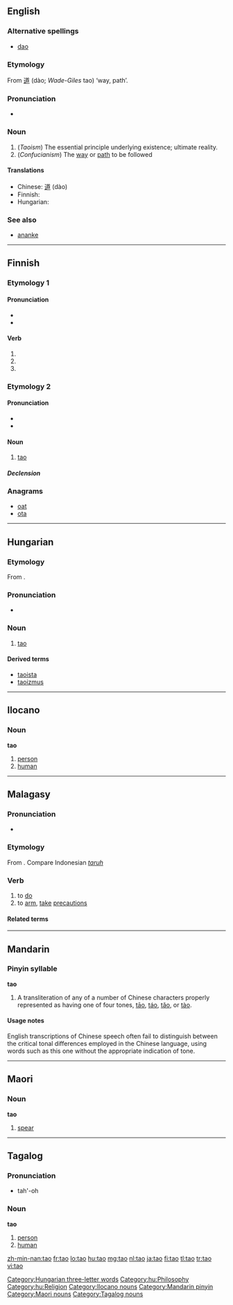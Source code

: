 {{also|tāo|táo|tǎo|tào}}
==English==
{{wikipedia}}

===Alternative spellings===
* [[dao]]

===Etymology===
From {{etyl|zhx|en}} [[道]] (dào; ''Wade-Giles'' tao) ‘way, path’.

===Pronunciation===
* {{IPA|/daʊ/|/taʊ/}}
*: {{rhymes|aʊ}}

===Noun===
{{en-noun|-}}

# (''Taoism'')  The essential principle underlying existence; ultimate reality.
# (''Confucianism'') The [[way]] or [[path]] to be followed

====Translations====
* Chinese: [[道]] (dào)
* Finnish: {{t+|fi|tao}}
* Hungarian: {{t+|hu|tao}}

===See also===
* [[ananke]]

----

==Finnish==

===Etymology 1===

====Pronunciation====
* {{IPA|lang=fi|[ˈt̪ɑ.oˣ]}}
* {{hyphenation|ta|o}}

====Verb====
{{infl|fi|verb form}}

# {{fi-form of|takoa|type=verb|mood=indicative|tense=present connegative}}
# {{fi-form of|takoa|type=verb|pr=second person|pl=singular|mood=imperative|tense=present}}
# {{fi-form of|takoa|type=verb|pr=second person|pl=singular|mood=imperative|tense=present connegative}}

===Etymology 2===

====Pronunciation====
* {{IPA|lang=fi|[ˈt̪ɑ.o]}}
* {{hyphenation|ta|o}}

====Noun====
{{infl|fi|noun}}

# [[#English|tao]]

=====Declension=====
{{fi-decl-valo|ta|np=1}}

===Anagrams===
* [[oat#Finnish|oat]]
* [[ota#Finnish|ota]]

----

==Hungarian==

===Etymology===
From {{etyl|zhx|hu}} {{term|sc=Hani|tr=dào|lang=zh|道||way, path}}.

===Pronunciation===
* {{IPA|/'tɒo/|lang=hu}}

===Noun===
{{infl|hu|noun}}

# [[#English|tao]]

====Derived terms====
* [[taoista]]
* [[taoizmus]]

[[Category:Hungarian three-letter words]]
[[Category:hu:Philosophy]]
[[Category:hu:Religion]]

----

==Ilocano==

===Noun===
'''tao'''

# [[person]]
# [[human]]

[[Category:Ilocano nouns]]

----

==Malagasy==
===Pronunciation===
* {{IPA|[to]|lang=mg}}

===Etymology===
From {{proto|Malayo-Polynesian|lang=mg}}. Compare Indonesian ''[[taruh]]''

===Verb===
{{infl|mg|verb}}

# to [[do]]
# to [[arm]], [[take]] [[precautions]]

====Related terms====
{{mg-verb|tao|manao|mitao|anaovana|itaovana||atao|voatao||act1=yes|act2=yes|base=no|p2=yes|p3=yes}}

----

==Mandarin==

===Pinyin syllable===
'''tao'''

# A transliteration of any of a number of Chinese characters properly represented as having one of four tones, [[tāo]], [[táo]], [[tǎo]], or [[tào]].

====Usage notes====
English transcriptions of Chinese speech often fail to distinguish between the critical tonal differences employed in the Chinese language, using words such as this one without the appropriate indication of tone.

[[Category:Mandarin pinyin]]

----

==Maori==

===Noun===
'''tao'''

# [[spear]]

[[Category:Maori nouns]]

----

==Tagalog==

===Pronunciation===
* tah'-oh

===Noun===
'''tao'''

# [[person]]
# [[human]]

[[Category:Tagalog nouns]]

[[zh-min-nan:tao]]
[[fr:tao]]
[[lo:tao]]
[[hu:tao]]
[[mg:tao]]
[[nl:tao]]
[[ja:tao]]
[[fi:tao]]
[[tl:tao]]
[[tr:tao]]
[[vi:tao]]